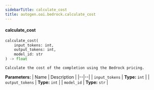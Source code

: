 ```yaml
---
sidebarTitle: calculate_cost
title: autogen.oai.bedrock.calculate_cost
---
```


<code class="doc-symbol doc-symbol-heading doc-symbol-function"></code>
#### calculate_cost

```python
calculate_cost(
    input_tokens: int,
    output_tokens: int,
    model_id: str
) -> float
```

    Calculate the cost of the completion using the Bedrock pricing.

<b>Parameters:</b>
| Name | Description |
|--|--|
| `input_tokens` | **Type:** `int` |
| `output_tokens` | **Type:** `int` |
| `model_id` | **Type:** `str` |

<br />